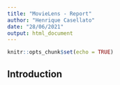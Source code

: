 ```yaml
---
title: "MovieLens - Report"
author: "Henrique Casellato"
date: "28/06/2021"
output: html_document
---
```


```r
knitr::opts_chunk$set(echo = TRUE)
```

## Introduction
